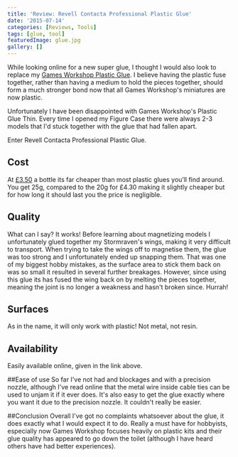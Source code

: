 ```yaml
---
title: 'Review: Revell Contacta Professional Plastic Glue'
date: '2015-07-14'
categories: [Reviews, Tools]
tags: [glue, tool]
featuredImage: glue.jpg
gallery: []
---
```


While looking online for a new super glue, I thought I would also look to replace my [Games Workshop Plastic Glue](http://www.games-workshop.com/en-GB/Plastic-Glue-Thin). I believe having the plastic fuse together, rather than having a medium to hold the pieces together, should form a much stronger bond now that all Games Workshop's miniatures are now plastic.

Unfortunately I have been disappointed with Games Workshop's Plastic Glue Thin. Every time I opened my Figure Case there were always 2-3 models that I'd stuck together with the glue that had fallen apart.

Enter Revell Contacta Professional Plastic Glue.

## Cost

At [£3.50](http://www.amazon.co.uk/Revell-39604-Contacta-Professional-Glue/dp/B000KJPUL0) a bottle its far cheaper than most plastic glues you’ll find around. You get 25g, compared to the 20g for £4.30 making it slightly cheaper but for how long it should last you the price is negligible.

## Quality

What can I say? It works! Before learning about magnetizing models I unfortunately glued together my Stormraven's wings, making it very difficult to transport. When trying to take the wings off to magnetise them, the glue was too strong and I unfortunately ended up snapping them. That was one of my biggest hobby mistakes, as the surface area to stick them back on was so small it resulted in several further breakages. However, since using this glue its has fused the wing back on by melting the pieces together, meaning the joint is no longer a weakness and hasn't broken since. Hurrah!

## Surfaces

As in the name, it will only work with plastic! Not metal, not resin.

## Availability

Easily available online, given in the link above.

##Ease of use
So far I've not had and blockages and with a precision nozzle, although I've read online that the metal wire inside cable ties can be used to unjam it if it ever does. It's also easy to get the glue exactly where you want it due to the precision nozzle. It couldn't really be easier.

##Conclusion
Overall I've got no complaints whatsoever about the glue, it does exactly what I would expect it to do. Really a must have for hobbyists, especially now Games Workshop focuses heavily on plastic kits and their glue quality has appeared to go down the toilet (although I have heard others have had better experiences).
